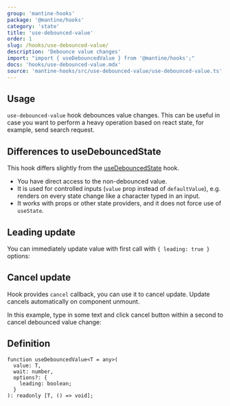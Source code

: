 ```yaml
---
group: 'mantine-hooks'
package: '@mantine/hooks'
category: 'state'
title: 'use-debounced-value'
order: 1
slug: /hooks/use-debounced-value/
description: 'Debounce value changes'
import: "import { useDebouncedValue } from '@mantine/hooks';"
docs: 'hooks/use-debounced-value.mdx'
source: 'mantine-hooks/src/use-debounced-value/use-debounced-value.ts'
---
```



## Usage

`use-debounced-value` hook debounces value changes.
This can be useful in case you want to perform a heavy operation based on react state,
for example, send search request.

<Demo data={HooksDemos.useDebouncedValueUsage} />

## Differences to useDebouncedState

This hook differs slightly from the [useDebouncedState](/hooks/use-debounced-state/) hook.

- You have direct access to the non-debounced value.
- It is used for controlled inputs (`value` prop instead of `defaultValue`), e.g. renders on every state change like a character typed in an input.
- It works with props or other state providers, and it does not force use of `useState`.

## Leading update

You can immediately update value with first call with `{ leading: true }` options:

<Demo data={HooksDemos.useDebouncedValueLeading} />

## Cancel update

Hook provides `cancel` callback, you can use it to cancel update.
Update cancels automatically on component unmount.

In this example, type in some text and click cancel button within a second to cancel debounced value change:

<Demo data={HooksDemos.useDebouncedValueCancel} />

## Definition

```tsx
function useDebouncedValue<T = any>(
  value: T,
  wait: number,
  options?: {
    leading: boolean;
  }
): readonly [T, () => void];
```
